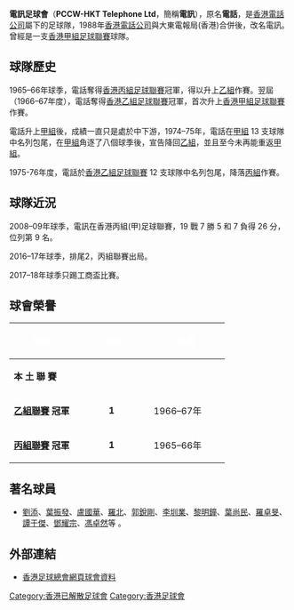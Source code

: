 {{unreferenced|time=2018-05-09T08:25:24+00:00}}
{{Infobox football club
| clubname = 電訊
| image    = 
| fullname = 電訊足球會
| nickname = 
| founded  = 
| ground   = 無固定球場
| city     = [[香港|香港]]
| capacity = 
| chrtitle = 
| chairman = 
| manager  = 
| league   = 
| season   = [[2016–17年香港丙組聯賽|2016–17]]
| position = 港丙，第 13 位（出局）
| shirtsupplier = 
| shirtsponsors = 
| pattern_la1=|pattern_b1=|pattern_ra1=
| leftarm1 = 0000DD|body1=0000DD|rightarm1=0000DD|shorts1=0000DD|socks1=FF0000
| pattern_la2=|pattern_b2=|pattern_ra2=
| leftarm2 = FF0000|body2=FF0000|rightarm2=FF0000|shorts2=0000DD|socks2=FF0000
}}
'''電訊足球會'''（'''PCCW-HKT Telephone Ltd'''，簡稱'''電訊'''），原名'''電話'''，是[[香港電話公司|香港電話公司]]屬下的足球隊，1988年[[香港電話公司|香港電話公司]]與大東電報局(香港)合併後，改名電訊。曾經是一支[[香港甲組足球聯賽|香港甲組足球聯賽]]球隊。

== 球隊歷史 ==
1965–66年球季，電話奪得[[香港丙組足球聯賽|香港丙組足球聯賽]]冠軍，得以升上[[香港乙組足球聯賽|乙組]]作賽。翌屆（1966–67年度），電話奪得[[香港乙組足球聯賽|香港乙組足球聯賽]]冠軍，首次升上[[香港甲組足球聯賽|香港甲組足球聯賽]]作賽。

電話升上[[香港甲組足球聯賽|甲組]]後，成績一直只是處於中下游，1974–75年，電話在[[香港甲組足球聯賽|甲組]] 13 支球隊中名列包尾，在[[香港甲組足球聯賽|甲組]]角逐了八個球季後，宣告降回[[香港乙組足球聯賽|乙組]]，並且至今未再能重返[[香港甲組足球聯賽|甲組]]。

1975-76年度，電話於[[香港乙組足球聯賽|香港乙組足球聯賽]] 12 支球隊中名列包尾，降落[[香港丙組足球聯賽|丙組]]作賽。

== 球隊近況 ==
2008–09年球季，電訊在香港丙組(甲)足球聯賽，19 戰 7 勝 5 和 7 負得 26 分，位列第 9 名。

2016–17年球季，排尾2，丙組聯賽出局。

2017–18年球季只踢工商盃比賽。

== 球會榮譽 ==
{| width=70% 
|- bgcolor=#0055A3
!width=30%|<font color="white"> '''榮譽'''
!width=5%|<font color="white"> '''次數'''
!!width=40%|<font color="white"> '''年度'''
|-
!colspan=6 bgcolor=#EFEFEF| '''本   土   聯   賽'''
|- bgcolor=#D0E7FF
|'''[[香港乙組足球聯賽|乙組聯賽]] 冠軍'''
|align=center|'''1'''
|1966–67年
|- bgcolor=#D0E7FF
|'''[[香港丙組足球聯賽|丙組聯賽]] 冠軍'''
|align=center|'''1'''
|1965–66年
|}

== 著名球員 ==
* [[劉添|劉添]]、[[葉振發|葉振發]]、[[盧國華|盧國華]]、[[羅北|羅北]]、[[郭銳剛|郭銳剛]]、[[李圳業|李圳業]]、[[黎明鐘|黎明鐘]]、[[葉尚民|葉尚民]]、[[羅卓旻|羅卓旻]]、[[譚于傑|譚于傑]]、[[鄧耀宗|鄧耀宗]]、[[馮卓然|馮卓然]]等 。

== 外部連結 ==
* [https://web.archive.org/web/20140307004118/http://www.hkfa.com/ch/club/34/detail/ 香港足球總會網頁球會資料]

{{香港乙組聯賽}}
{{香港丙組聯賽}}

{{足球會小作品}}

[[Category:香港已解散足球會|Category:香港已解散足球會]]
[[Category:香港足球會|Category:香港足球會]]